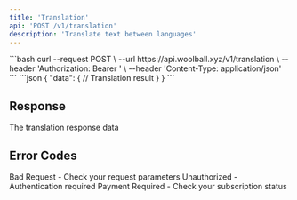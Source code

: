 ```yaml
---
title: 'Translation'
api: 'POST /v1/translation'
description: 'Translate text between languages'
---
```


<RequestExample>
```bash
curl --request POST \
  --url https://api.woolball.xyz/v1/translation \
  --header 'Authorization: Bearer <token>' \
  --header 'Content-Type: application/json'
```
</RequestExample>

<ResponseExample>
```json
{
  "data": {
    // Translation result
  }
}
```
</ResponseExample>

## Response

<ResponseField name="data" type="object">
  The translation response data
</ResponseField>

## Error Codes

<ResponseField name="400" type="object">
  Bad Request - Check your request parameters
</ResponseField>

<ResponseField name="401" type="object">
  Unauthorized - Authentication required
</ResponseField>

<ResponseField name="402" type="object">
  Payment Required - Check your subscription status
</ResponseField>
